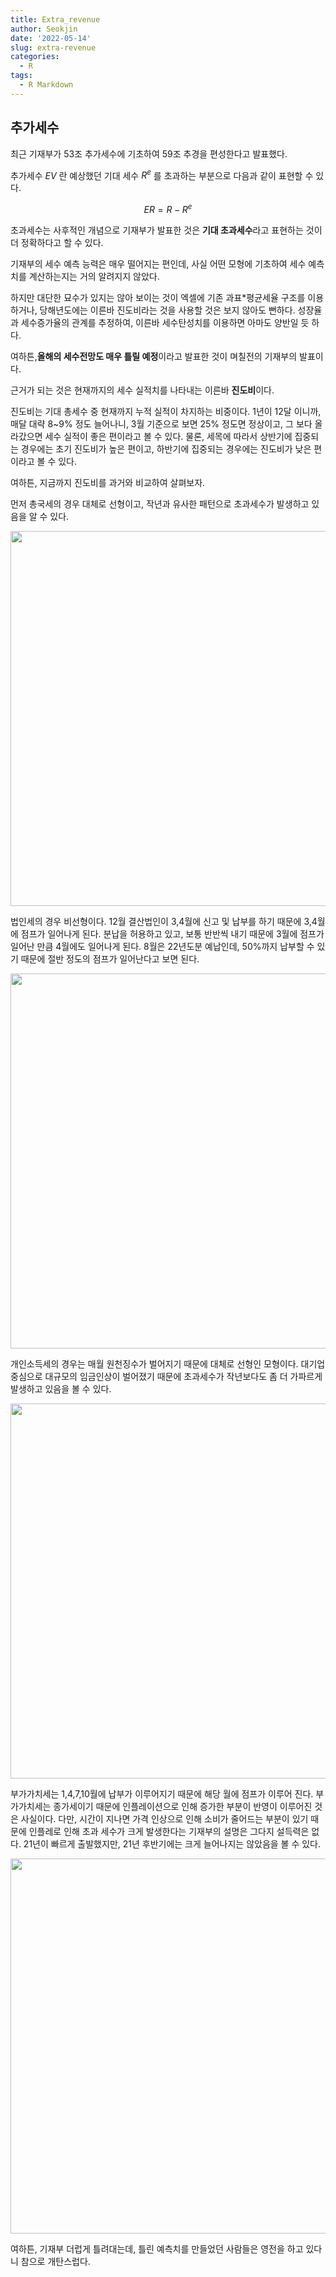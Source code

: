 ```yaml
---
title: Extra_revenue
author: Seokjin
date: '2022-05-14'
slug: extra-revenue
categories:
  - R
tags:
  - R Markdown
---
```


## 추가세수

최근 기재부가 53조 추가세수에 기초하여 59조 추경을 편성한다고 발표했다.

추가세수 $EV$ 란 예상했던 기대 세수 $R^e$ 를 초과하는 부분으로 다음과 같이 표현할 수 있다. 

$$ ER = R-R^e $$

초과세수는 사후적인 개념으로 기재부가 발표한 것은 **기대 초과세수**라고 표현하는 것이 더 정확하다고 할 수 있다. 

기재부의 세수 예측 능력은 매우 떨어지는 편인데, 사실 어떤 모형에 기초하여 세수 예측치를 계산하는지는 거의 알려지지 않았다. 

하지만 대단한 묘수가 있지는 않아 보이는 것이 엑셀에 기존 과표*평균세율 구조를 이용하거나, 당해년도에는 이른바 진도비라는 것을 사용할 것은 보지 않아도 뻔하다. 성장율과 세수증가율의 관계를 추정하여, 이른바 세수탄성치를 이용하면 아마도 양반일 듯 하다. 

여하튼,**올해의 세수전망도 매우 틀릴 예정**이라고 발표한 것이 며칠전의 기재부의 발표이다. 

근거가 되는 것은 현재까지의 세수 실적치를 나타내는 이른바 **진도비**이다.

진도비는 기대 총세수 중 현재까지 누적 실적이 차지하는 비중이다. 1년이 12달 이니까, 매달 대략 8~9% 정도 늘어나니, 3월 기준으로 보면 25% 정도면 정상이고, 그 보다 올라갔으면 세수 실적이 좋은 편이라고 볼 수 있다. 물론, 세목에 따라서 상반기에 집중되는 경우에는 초기 진도비가 높은 편이고, 하반기에 집중되는 경우에는 진도비가 낮은 편이라고 볼 수 있다. 


여하튼, 지금까지 진도비를 과거와 비교하여 살펴보자. 

먼저 총국세의 경우 대체로 선형이고, 작년과 유사한 패턴으로 초과세수가 발생하고 있음을 알 수 있다. 

![](images/total.png){width=600px}

법인세의 경우 비선형이다. 12월 결산법인이 3,4월에 신고 및 납부를 하기 때문에 3,4월에 점프가 일어나게 된다. 분납을 허용하고 있고, 보통 반반씩 내기 때문에 3월에 점프가 일어난 만큼 4월에도 일어나게 된다. 8월은 22년도분 예납인데, 50%까지 납부할 수 있기 때문에 절반 정도의 점프가 일어난다고 보면 된다. 

![](images/corporate.png){width=600px}

개인소득세의 경우는 매월 원천징수가 벌어지기 때문에 대체로 선형인 모형이다. 대기업 중심으로 대규모의 임금인상이 벌어졌기 때문에 초과세수가 작년보다도 좀 더 가파르게 발생하고 있음을 볼 수 있다. 

![](images/incometax.png){width=600px}

부가가치세는 1,4,7,10월에 납부가 이루어지기 때문에 해당 월에 점프가 이루어 진다. 부가가치세는 종가세이기 때문에 인플레이션으로 인해 증가한 부분이 반영이 이루어진 것은 사실이다. 다만, 시간이 지나면 가격 인상으로 인해 소비가 줄어드는 부분이 있기 때문에 인플레로 인해 초과 세수가 크게 발생한다는 기재부의 설명은 그다지 설득력은 없다. 21년이 빠르게 출발했지만, 21년 후반기에는 크게 늘어나지는 않았음을 볼 수 있다. 

![](images/vat.png){width=600px}


여하튼, 기재부 더럽게 틀려대는데, 틀린 예측치를 만들었던 사람들은 영전을 하고 있다니 참으로 개탄스럽다. 





